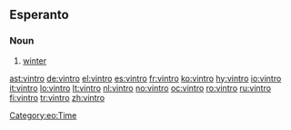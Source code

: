 ==Esperanto==
===Noun===
{{eo-noun}}

# [[winter]]

[[Category:eo:Time]]

[[ast:vintro]]
[[de:vintro]]
[[el:vintro]]
[[es:vintro]]
[[fr:vintro]]
[[ko:vintro]]
[[hy:vintro]]
[[io:vintro]]
[[it:vintro]]
[[lo:vintro]]
[[lt:vintro]]
[[nl:vintro]]
[[no:vintro]]
[[oc:vintro]]
[[ro:vintro]]
[[ru:vintro]]
[[fi:vintro]]
[[tr:vintro]]
[[zh:vintro]]